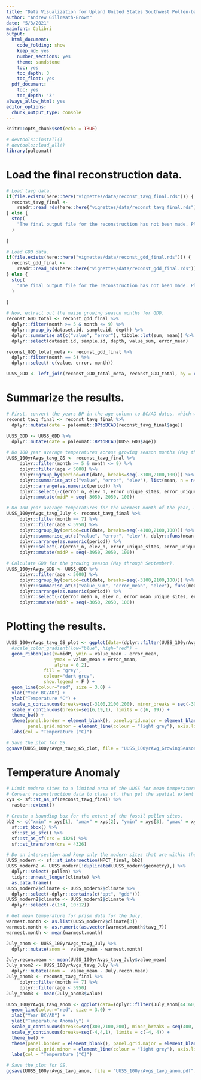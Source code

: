 ```yaml
---
title: "Data Visualization for Upland United States Southwest Pollen-based Climate Reconstruction"
author: "Andrew Gillreath-Brown"
date: "5/3/2021"
mainfont: Calibri
output:
  html_document:
    code_folding: show
    keep_md: yes
    number_sections: yes
    theme: sandstone
    toc: yes
    toc_depth: 3
    toc_float: yes
  pdf_document:
    toc: yes
    toc_depth: '3'
always_allow_html: yes
editor_options: 
  chunk_output_type: console
---
```


```r
knitr::opts_chunk$set(echo = TRUE)

# devtools::install()
# devtools::load_all()
library(paleomat)

```

# Load the final reconstruction data.

```r

# Load tavg data.
if(file.exists(here::here("vignettes/data/reconst_tavg_final.rds"))) {
  reconst_tavg_final <-
    readr::read_rds(here::here("vignettes/data/reconst_tavg_final.rds"))
} else {
  stop(
    "The final output file for the reconstruction has not been made. Please return to the UUSS_MAT_Reconstruction.RMD to complete the reconstruction."
  )
  
}

# Load GDD data.
if(file.exists(here::here("vignettes/data/reconst_gdd_final.rds"))) {
  reconst_gdd_final <-
    readr::read_rds(here::here("vignettes/data/reconst_gdd_final.rds"))
} else {
  stop(
    "The final output file for the reconstruction has not been made. Please return to the UUSS_MAT_Reconstruction.RMD to complete the reconstruction."
  )
  
}

# Now, extract out the maize growing season months for GDD.
reconst_GDD_total <- reconst_gdd_final %>% 
  dplyr::filter(month >= 5 & month <= 9) %>% 
  dplyr::group_by(dataset.id, sample.id, depth) %>% 
  dplyr::summarise_at(c("value", "error"), tibble::lst(sum, mean)) %>% 
  dplyr::select(dataset.id, sample.id, depth, value_sum, error_mean)

reconst_GDD_total_meta <- reconst_gdd_final %>% 
  dplyr::filter(month == 5) %>%
  dplyr::select(-c(value, error, month))

UUSS_GDD <- left_join(reconst_GDD_total_meta, reconst_GDD_total, by = c("dataset.id", "sample.id", "depth"))

```

# Summarize the results.

```r

# First, convert the years BP in the age column to BC/AD dates, which we create a new column called date.
reconst_tavg_final <- reconst_tavg_final %>% 
  dplyr::mutate(date = paleomat::BPtoBCAD(reconst_tavg_final$age))

UUSS_GDD <- UUSS_GDD %>% 
  dplyr::mutate(date = paleomat::BPtoBCAD(UUSS_GDD$age))

# Do 100 year average temperatures across growing season months (May through September).
UUSS_100yrAvgs_tavg_GS <- reconst_tavg_final %>% 
     dplyr::filter(month >= 5 & month <= 9) %>%
     dplyr::filter(age < 5000) %>% 
     dplyr::group_by(period=cut(date, breaks=seq(-3100,2100,100))) %>% 
     dplyr::summarise_at(c("value", "error", "elev"), list(mean, n = n(), unique_sites = dplyr::n_distinct(site.id), unique_datasets = dplyr::n_distinct(dataset.id))) %>%
     dplyr::arrange(as.numeric(period)) %>% 
     dplyr::select(-c(error_n, elev_n, error_unique_sites, error_unique_datasets, elev_unique_sites, elev_unique_datasets)) %>% 
     dplyr::mutate(midP = seq(-3050, 2050, 100))

# Do 100 year average temperatures for the warmest month of the year, July.
UUSS_100yrAvgs_tavg_July <- reconst_tavg_final %>% 
     dplyr::filter(month == 7) %>% 
     dplyr::filter(age < 5950) %>% 
     dplyr::group_by(period=cut(date, breaks=seq(-4100,2100,100))) %>% 
     dplyr::summarise_at(c("value", "error", "elev"), dplyr::funs(mean, n = dplyr::n(), unique_sites = dplyr::n_distinct(site.id), unique_datasets = dplyr::n_distinct(dataset.id))) %>%
     dplyr::arrange(as.numeric(period)) %>% 
     dplyr::select(-c(error_n, elev_n, error_unique_sites, error_unique_datasets, elev_unique_sites, elev_unique_datasets)) %>% 
     dplyr::mutate(midP = seq(-3950, 2050, 100))

# Calculate GDD for the growing season (May through September).
UUSS_100yrAvgs_GDD <- UUSS_GDD %>% 
     dplyr::filter(age < 5000) %>% 
     dplyr::group_by(period=cut(date, breaks=seq(-3100,2100,100))) %>% 
     dplyr::summarise_at(c("value_sum", "error_mean", "elev"), funs(mean, n = n(), unique_sites = dplyr::n_distinct(site.id), unique_datasets = dplyr::n_distinct(dataset.id))) %>%
     dplyr::arrange(as.numeric(period)) %>% 
     dplyr::select(-c(error_mean_n, elev_n, error_mean_unique_sites, error_mean_unique_datasets, elev_unique_sites, elev_unique_datasets)) %>% 
     dplyr::mutate(midP = seq(-3050, 2050, 100))

```

# Plotting the results. 

```r

UUSS_100yrAvgs_tavg_GS_plot <- ggplot(data=(dplyr::filter(UUSS_100yrAvgs_tavg_GS[1:50, ])), aes(x=midP, y=value_mean, label = value_n, label2 = value_unique_sites)) + 
  #scale_color_gradient(low="blue", high="red") +
  geom_ribbon(aes(x=midP, ymin = value_mean - error_mean,
                  ymax = value_mean + error_mean,
                  alpha = 0.2),
              fill = "grey",
              colour="dark grey", 
              show.legend = F ) +
  geom_line(colour="red", size = 3.0) +
  xlab("Year BC/AD") +
  ylab("Temperature °C") +
  scale_x_continuous(breaks=seq(-3100,2100,200), minor_breaks = seq(-3000, 2000, 200)) +
  scale_y_continuous(breaks=seq(6,19,1), limits = c(6, 19)) +
  theme_bw() + 
  theme(panel.border = element_blank(), panel.grid.major = element_blank(), axis.text=element_text(size=18, colour = "black", family = "Helvetica"), axis.title.y = element_text(size = 28, family = "Helvetica", margin = margin(t = 10, r = 20, b = 10, l = 10)), axis.title.x = element_text(size = 28, family = "Helvetica", margin = margin(t = 20, r = 10, b = 10, l = 10)),
        panel.grid.minor = element_line(colour = "light grey"), axis.line = element_line(colour = "black"), legend.text = element_text(size = 18, family = "Helvetica"), legend.title = element_text(size = 22, family = "Helvetica")) +
  labs(col = "Temperature (°C)")

# Save the plot for GS.
ggsave(UUSS_100yrAvgs_tavg_GS_plot, file = "UUSS_100yrAvg_GrowingSeason_Temperature.pdf", path = "vignettes/figures", units="in", width=21, height=13)


```


# Temperature Anomaly

```r

# Limit modern sites to a limited area of the UUSS for mean temperature.
# Convert reconstruction data to class sf, then get the spatial extent of the fossil pollen sites. 
xys <- sf::st_as_sf(reconst_tavg_final) %>% 
  raster::extent()

# Create a bounding box for the extent of the fossil pollen sites.
bb2 <- c("xmin" = xys[1], "xmax" = xys[2], "ymin" = xys[3], "ymax" = xys[4]) %>%
  sf::st_bbox() %>%
  sf::st_as_sfc() %>%
  sf::st_as_sf(crs = 4326) %>%
  sf::st_transform(crs = 4326)

# Do an intersection and keep only the modern sites that are within the extent of the fossil pollen sites.
UUSS_modern <- sf::st_intersection(MPCT_final, bb2)
UUSS_modern2 <- UUSS_modern[!duplicated(UUSS_modern$geometry),] %>% 
  dplyr::select(-pollen) %>% 
  tidyr::unnest_longer(climate) %>% 
  as.data.frame()
UUSS_modern2$climate <- UUSS_modern2$climate %>% 
  dplyr::select(-dplyr::contains(c("ppt", "gdd")))
UUSS_modern2$climate <- UUSS_modern2$climate %>% 
  dplyr::select(-c(1:4, 10:12))

# Get mean temperature for prism data for the July. 
warmest.month <- as.list(UUSS_modern2$climate[3])
warmest.month <- as.numeric(as.vector(warmest.month$tavg_7))
warmest.month <- mean(warmest.month)

July_anom <- UUSS_100yrAvgs_tavg_July %>% 
  dplyr::mutate(anom =  value_mean - warmest.month)

July.recon.mean <- mean(UUSS_100yrAvgs_tavg_July$value_mean)
July_anom2 <- UUSS_100yrAvgs_tavg_July %>% 
  dplyr::mutate(anom =  value_mean - July.recon.mean)
July_anom3 <- reconst_tavg_final %>% 
     dplyr::filter(month == 7) %>% 
     dplyr::filter(age < 5950)
July_anom3 <- mean(July_anom3$value)

UUSS_100yrAvgs_tavg_anom <- ggplot(data=(dplyr::filter(July_anom[44:60, ])), aes(x=midP, y=anom, label = value_n, label2 = value_unique_sites)) + 
  geom_line(colour="red", size = 3.0) +
  xlab("Year BC/AD") +
  ylab("Temperature Anomaly") +
  scale_x_continuous(breaks=seq(300,2100,200), minor_breaks = seq(400, 2000, 200)) +
  scale_y_continuous(breaks=seq(-4,4,1), limits = c(-4, 4)) +
  theme_bw() + 
  theme(panel.border = element_blank(), panel.grid.major = element_blank(), axis.text=element_text(size=18, colour = "black", family = "Helvetica"), axis.title.y = element_text(size = 28, family = "Helvetica", margin = margin(t = 10, r = 20, b = 10, l = 10)), axis.title.x = element_text(size = 28, family = "Helvetica", margin = margin(t = 20, r = 10, b = 10, l = 10)),
        panel.grid.minor = element_line(colour = "light grey"), axis.line = element_line(colour = "black"), legend.text = element_text(size = 18, family = "Helvetica"), legend.title = element_text(size = 22, family = "Helvetica")) +
  labs(col = "Temperature (°C)")

# Save the plot for GS.
ggsave(UUSS_100yrAvgs_tavg_anom, file = "UUSS_100yrAvgs_tavg_anom.pdf", path = "vignettes/figures", units="in", width=21, height=13)

```
